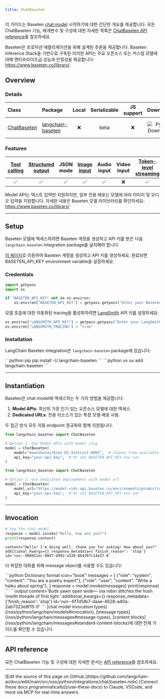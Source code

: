 ```yaml
---
title: ChatBaseten
---
```


이 가이드는 Baseten [chat model](/oss/python/langchain/models) 시작하기에 대한 간단한 개요를 제공합니다. 모든 ChatBaseten 기능, 매개변수 및 구성에 대한 자세한 목록은 [ChatBaseten API reference](https://python.langchain.com/api_reference/baseten/chat_models/langchain_baseten.chat_models.ChatBaseten.html)를 참조하세요.

Baseten은 프로덕션 애플리케이션을 위해 설계된 추론을 제공합니다. Baseten Inference Stack을 기반으로 구축된 이러한 API는 주요 오픈소스 또는 커스텀 모델에 대해 엔터프라이즈급 성능과 안정성을 제공합니다: https://www.baseten.co/library/.

## Overview

### Details

| Class | Package | Local | Serializable | JS support | Downloads | Version |
| :--- | :--- | :---: | :---: |  :---: | :---: | :---: |
| [ChatBaseten](https://python.langchain.com/api_reference/baseten/chat_models/langchain_baseten.chat_models.ChatBaseten.html) | [langchain-baseten](https://python.langchain.com/api_reference/baseten/index.html) | ❌ | beta | ❌ | ![PyPI - Downloads](https://img.shields.io/pypi/dm/langchain-baseten?style=flat-square&label=%20) | ![PyPI - Version](https://img.shields.io/pypi/v/langchain-baseten?style=flat-square&label=%20) |

### Features

| [Tool calling](/oss/python/langchain/tools) | [Structured output](/oss/python/langchain/structured-output) | JSON mode | [Image input](/oss/python/langchain/messages#multimodal) | Audio input | Video input | [Token-level streaming](/oss/python/langchain/streaming/) | Native async | [Token usage](/oss/python/langchain/models#token-usage) | [Logprobs](/oss/python/langchain/models#log-probabilities) |
| :---: | :---: | :---: | :---: |  :---: | :---: | :---: | :---: | :---: | :---: |
| ✅ | ✅ | ✅ | ✅ | ✅ | ❌ | ✅ | ✅ | ✅ | ❌ |

Model API는 텍스트 입력만 지원하지만, 일부 전용 배포는 모델에 따라 이미지 및 오디오 입력을 지원합니다. 자세한 내용은 Baseten 모델 라이브러리를 확인하세요: https://www.baseten.co/library/

---

## Setup

Baseten 모델에 액세스하려면 Baseten 계정을 생성하고 API 키를 받은 다음 `langchain-baseten` integration package를 설치해야 합니다.

[이 페이지](https://app.baseten.co)로 이동하여 Baseten 계정을 생성하고 API 키를 생성하세요. 완료되면 BASETEN_API_KEY environment variable을 설정하세요:

### Credentials

```python Set API key icon="key"
import getpass
import os

if "BASETEN_API_KEY" not in os.environ:
    os.environ["BASETEN_API_KEY"] = getpass.getpass("Enter your Baseten API key: ")
```

모델 호출에 대한 자동화된 <Tooltip tip="모델 실행의 각 단계를 로깅하여 디버그하고 개선합니다">tracing</Tooltip>을 활성화하려면 [LangSmith](https://docs.smith.langchain.com/) API 키를 설정하세요:

```python Enable tracing icon="flask"
os.environ["LANGSMITH_API_KEY"] = getpass.getpass("Enter your LangSmith API key: ")
os.environ["LANGSMITH_TRACING"] = "true"
```

### Installation

LangChain Baseten integration은 `langchain-baseten` package에 있습니다:

<CodeGroup>
    ```python pip
    pip install -U langchain-baseten
    ```
    ```python uv
    uv add langchain-baseten
    ```
</CodeGroup>

---

## Instantiation

Baseten은 chat model에 액세스하는 두 가지 방법을 제공합니다:

1. **Model APIs**: 최신의 가장 인기 있는 오픈소스 모델에 대한 액세스.
2. **Dedicated URLs**: 전용 리소스가 있는 특정 모델 배포 사용.

두 접근 방식 모두 자동 endpoint 정규화와 함께 지원됩니다.


```python Initialize with model slug icon="robot"
from langchain_baseten import ChatBaseten

# Option 1: Use Model APIs with model slug
model = ChatBaseten(
    model="moonshotai/Kimi-K2-Instruct-0905",  # Choose from available model slugs: https://docs.baseten.co/development/model-apis/overview#supported-models
    api_key="your-api-key",  # Or set BASETEN_API_KEY env var
)
```

```python Initialize with model URL icon="link"
from langchain_baseten import ChatBaseten

# Option 2: Use dedicated deployments with model url
model = ChatBaseten(
    model_url="https://model-<id>.api.baseten.co/environments/production/predict",
    api_key="your-api-key",  # Or set BASETEN_API_KEY env var
)
```

---

## Invocation

```python Basic invocation icon="play"
# Use the chat model
response = model.invoke("Hello, how are you?")
print(response.content)
```

```output
content="Hello! I'm doing well, thank you for asking! How about you?" additional_kwargs={} response_metadata={'finish_reason': 'stop'} id='run--908651ec-00d7-4992-a320-864397c14e37-0'
```

더 복잡한 대화를 위해 message object를 사용할 수도 있습니다:

<CodeGroup>
    ```python Dictionary format icon="book"
    messages = [
        {"role": "system", "content": "You are a poetry expert"},
        {"role": "user", "content": "Write a haiku about spring"},
    ]
    response = model.invoke(messages)
    print(response)
    ```
</CodeGroup>
```output
content='Buds yawn open wide—  \na robin stitches the hush  \nwith threads of first light.' additional_kwargs={} response_metadata={'finish_reason': 'stop'} id='run--6f7d1db7-daae-4628-a40a-2ab7323e8f15-0'
```


<Tip>
    [chat model invocation types](/oss/python/langchain/models#invocation), [message types](/oss/python/langchain/messages#message-types), [content blocks](/oss/python/langchain/messages#standard-content-blocks)에 대한 전체 가이드를 확인할 수 있습니다.
</Tip>

---

## API reference

모든 ChatBaseten 기능 및 구성에 대한 자세한 문서는 [API reference](https://python.langchain.com/api_reference/baseten/chat_models/langchain_baseten.chat_models.ChatBaseten.html)를 참조하세요.

---

<Callout icon="pen-to-square" iconType="regular">
    [Edit the source of this page on GitHub.](https://github.com/langchain-ai/docs/edit/main/src/oss/python/integrations/chat/baseten.mdx)
</Callout>
<Tip icon="terminal" iconType="regular">
    [Connect these docs programmatically](/use-these-docs) to Claude, VSCode, and more via MCP for    real-time answers.
</Tip>
